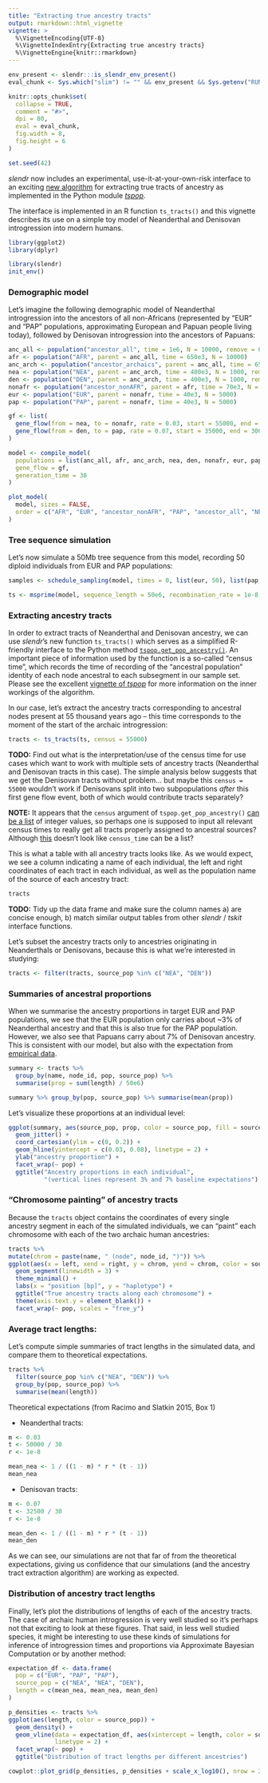 ```yaml
---
title: "Extracting true ancestry tracts"
output: rmarkdown::html_vignette
vignette: >
  %\VignetteEncoding{UTF-8}
  %\VignetteIndexEntry{Extracting true ancestry tracts}
  %\VignetteEngine{knitr::rmarkdown}
---
```


```r
env_present <- slendr:::is_slendr_env_present()
eval_chunk <- Sys.which("slim") != "" && env_present && Sys.getenv("RUNNER_OS") != "macOS"

knitr::opts_chunk$set(
  collapse = TRUE,
  comment = "#>",
  dpi = 80,
  eval = eval_chunk,
  fig.width = 8,
  fig.height = 6
)

set.seed(42)
```

_slendr_ now includes an experimental, use-it-at-your-own-risk interface to an exciting [new algorithm](https://academic.oup.com/bioinformaticsadvances/advance-article/doi/10.1093/bioadv/vbad163/7429395) for extracting true tracts of ancestry as implemented in the Python module [_tspop_](https://tspop.readthedocs.io/en/latest/index.html).

The interface is implemented in an R function `ts_tracts()` and this vignette describes its use on a simple toy model of Neanderthal and Denisovan introgression into modern humans.

```r
library(ggplot2)
library(dplyr)

library(slendr)
init_env()
```

### Demographic model

Let's imagine the following demographic model of Neanderthal introgression into the ancestors of all non-Africans (represented by "EUR" and "PAP" populations, approximating European and Papuan people living today), followed by Denisovan introgression into the ancestors of Papuans:

```r
anc_all <- population("ancestor_all", time = 1e6, N = 10000, remove = 640e3)
afr <- population("AFR", parent = anc_all, time = 650e3, N = 10000)
anc_arch <- population("ancestor_archaics", parent = anc_all, time = 650e3, N = 10000, remove = 390e3)
nea <- population("NEA", parent = anc_arch, time = 400e3, N = 1000, remove = 45e3)
den <- population("DEN", parent = anc_arch, time = 400e3, N = 1000, remove = 30e3)
nonafr <- population("ancestor_nonAFR", parent = afr, time = 70e3, N = 5000, remove = 39e3)
eur <- population("EUR", parent = nonafr, time = 40e3, N = 5000)
pap <- population("PAP", parent = nonafr, time = 40e3, N = 5000)

gf <- list(
  gene_flow(from = nea, to = nonafr, rate = 0.03, start = 55000, end = 45000),
  gene_flow(from = den, to = pap, rate = 0.07, start = 35000, end = 30000)
)

model <- compile_model(
  populations = list(anc_all, afr, anc_arch, nea, den, nonafr, eur, pap),
  gene_flow = gf,
  generation_time = 30
)

plot_model(
  model, sizes = FALSE,
  order = c("AFR", "EUR", "ancestor_nonAFR", "PAP", "ancestor_all", "NEA", "ancestor_archaics", "DEN")
)
```

### Tree sequence simulation

Let's now simulate a 50Mb tree sequence from this model, recording 50 diploid individuals from EUR and PAP populations:

```r
samples <- schedule_sampling(model, times = 0, list(eur, 50), list(pap, 50))

ts <- msprime(model, sequence_length = 50e6, recombination_rate = 1e-8, samples = samples, random_seed = 42)
```

### Extracting ancestry tracts

In order to extract tracts of Neanderthal and Denisovan ancestry, we can use _slendr_'s new function `ts_tracts()` which serves as a simplified R-friendly interface to the Python method [`tspop.get_pop_ancestry()`](https://tspop.readthedocs.io/en/latest/tspop.html#tspop.get_pop_ancestry). An important piece of information used by the function is a so-called "census time", which records the time of recording of the "ancestral population" identity of each node ancestral to each subsegment in our sample set. Please see the excellent [vignette of _tspop_](https://tspop.readthedocs.io/en/latest/ideas.html) for more information on the inner workings of the algorithm.

In our case, let's extract the ancestry tracts corresponding to ancestral nodes present at 55 thousand years ago -- this time corresponds to the moment of the start of the archaic introgression:

```r
tracts <- ts_tracts(ts, census = 55000)
```

**TODO:** Find out what is the interpretation/use of the census time for use cases which want to work with multiple sets of ancestry tracts (Neanderthal and Denisovan tracts in this case). The simple analysis below suggests that we get the Denisovan tracts without problem... but maybe this `census = 55000` wouldn't work if Denisovans split into two subpopulations _after_ this first gene flow event, both of which would contribute tracts separately? 

**NOTE:** It appears that the `census` argument of `tspop.get_pop_ancestry()` [can be a list](https://github.com/gtsambos/tspop/blob/main/src/tspop.py#L17) of integer values, so perhaps one is supposed to input all relevant census times to really get all tracts properly assigned to ancestral sources? Although [this](https://github.com/gtsambos/tspop/blob/main/src/tspop.py#L26) doesn't look like `census_time` can be a list?

This is what a table with all ancestry tracts looks like. As we would expect, we see a column indicating a name of each individual, the left and right coordinates of each tract in each individual, as well as the population name of the source of each ancestry tract:

```r
tracts
```

**TODO:** Tidy up the data frame and make sure the column names a) are concise enough, b) match similar output tables from other _slendr_ / _tskit_ interface functions.

Let's subset the ancestry tracts only to ancestries originating in Neanderthals or Denisovans, because this is what we're interested in studying:

```r
tracts <- filter(tracts, source_pop %in% c("NEA", "DEN"))
```

### Summaries of ancestral proportions

When we summarise the ancestry proportions in target EUR and PAP populations, we see that the EUR population only carries about ~3% of Neanderthal ancestry and that this is also true for the PAP population. However, we also see that Papuans carry about 7% of Denisovan ancestry. This is consistent with our model, but also with the expectation from [empirical data](https://www.ncbi.nlm.nih.gov/pmc/articles/PMC5772775/).

```r
summary <- tracts %>%
  group_by(name, node_id, pop, source_pop) %>%
  summarise(prop = sum(length) / 50e6)

summary %>% group_by(pop, source_pop) %>% summarise(mean(prop))
```

Let's visualize these proportions at an individual level:

```r
ggplot(summary, aes(source_pop, prop, color = source_pop, fill = source_pop)) +
  geom_jitter() +
  coord_cartesian(ylim = c(0, 0.2)) +
  geom_hline(yintercept = c(0.03, 0.08), linetype = 2) +
  ylab("ancestry proportion") +
  facet_wrap(~ pop) +
  ggtitle("Ancestry proportions in each individual",
          "(vertical lines represent 3% and 7% baseline expectations")
```

### "Chromosome painting" of ancestry tracts

Because the `tracts` object contains the coordinates of every single ancestry segment in each of the simulated individuals, we can "paint" each chromosome with each of the two archaic human ancestries:

```r
tracts %>%
mutate(chrom = paste(name, " (node", node_id, ")")) %>%
ggplot(aes(x = left, xend = right, y = chrom, yend = chrom, color = source_pop)) +
  geom_segment(linewidth = 3) +
  theme_minimal() +
  labs(x = "position [bp]", y = "haplotype") +
  ggtitle("True ancestry tracts along each chromosome") +
  theme(axis.text.y = element_blank()) +
  facet_wrap(~ pop, scales = "free_y")
```

### Average tract lengths:

Let's compute simple summaries of tract lengths in the simulated data, and compare them to theoretical expectations.

```r
tracts %>%
  filter(source_pop %in% c("NEA", "DEN")) %>%
  group_by(pop, source_pop) %>%
  summarise(mean(length))
```

Theoretical expectations (from Racimo and Slatkin 2015, Box 1)

- Neanderthal tracts:

```r
m <- 0.03
t <- 50000 / 30
r <- 1e-8

mean_nea <- 1 / ((1 - m) * r * (t - 1))
mean_nea
```

- Denisovan tracts:

```r
m <- 0.07
t <- 32500 / 30
r <- 1e-8

mean_den <- 1 / ((1 - m) * r * (t - 1))
mean_den
```

As we can see, our simulations are not that far of from the theoretical expectations, giving us confidence that our simulations (and the ancestry tract extraction algorithm) are working as expected.

### Distribution of ancestry tract lengths

Finally, let's plot the distributions of lengths of each of the ancestry tracts. The case of archaic human introgression is very well studied so it's perhaps not that exciting to look at these figures. That said, in less well studied species, it might be interesting to use these kinds of simulations for inference of introgression times and proportions via Approximate Bayesian Computation or by another method:

```r
expectation_df <- data.frame(
  pop = c("EUR", "PAP", "PAP"),
  source_pop = c("NEA", "NEA", "DEN"),
  length = c(mean_nea, mean_nea, mean_den)
)
```

```r
p_densities <- tracts %>%
ggplot(aes(length, color = source_pop)) +
  geom_density() +
  geom_vline(data = expectation_df, aes(xintercept = length, color = source_pop),
             linetype = 2) +
  facet_wrap(~ pop) +
  ggtitle("Distribution of tract lengths per different ancestries")

cowplot::plot_grid(p_densities, p_densities + scale_x_log10(), nrow = 2)
```


